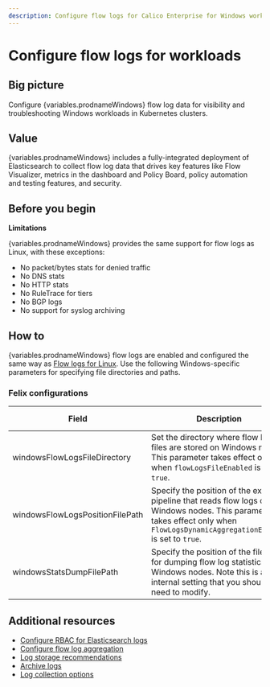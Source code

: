 ```yaml
---
description: Configure flow logs for Calico Enterprise for Windows workloads.
---
```


# Configure flow logs for workloads

## Big picture

Configure {variables.prodnameWindows} flow log data for visibility and troubleshooting Windows workloads in Kubernetes clusters.

## Value

{variables.prodnameWindows} includes a fully-integrated deployment of Elasticsearch to collect flow log data that drives
key features like Flow Visualizer, metrics in the dashboard and Policy Board, policy automation and testing features, and security.

## Before you begin

**Limitations**

{variables.prodnameWindows} provides the same support for flow logs as Linux, with these exceptions:

- No packet/bytes stats for denied traffic
- No DNS stats
- No HTTP stats
- No RuleTrace for tiers
- No BGP logs
- No support for syslog archiving

## How to

{variables.prodnameWindows} flow logs are enabled and configured the same way as [Flow logs for Linux](../../../visibility/elastic/overview.mdx). Use the following Windows-specific parameters for specifying file directories and paths.

### Felix configurations

| Field                           | Description                                                                                                                                                                      | Accepted Values | Schema | Default                                     |
| ------------------------------- | -------------------------------------------------------------------------------------------------------------------------------------------------------------------------------- | --------------- | ------ | ------------------------------------------- |
| windowsFlowLogsFileDirectory    | Set the directory where flow logs files are stored on Windows nodes. This parameter takes effect only when `flowLogsFileEnabled` is set to `true`.                               | string          | string | `c:\\TigeraCalico\\flowlogs`                |
| windowsFlowLogsPositionFilePath | Specify the position of the external pipeline that reads flow logs on Windows nodes. This parameter takes effect only when `FlowLogsDynamicAggregationEnabled` is set to `true`. | string          | string | `c:\\TigeraCalico\\flowlogs\\flows.log.pos` |
| windowsStatsDumpFilePath        | Specify the position of the file used for dumping flow log statistics on Windows nodes. Note this is an internal setting that you should not need to modify.                     | string          | string | `c:\\TigeraCalico\\stats\\dump`             |

## Additional resources

- [Configure RBAC for Elasticsearch logs](../../../visibility/elastic/rbac-elasticsearch.mdx)
- [Configure flow log aggregation](../../../visibility/elastic/flow/aggregation.mdx)
- [Log storage recommendations](../../../operations/logstorage/log-storage-recommendations.mdx)
- [Archive logs](../../../visibility/elastic/archive-storage.mdx)
- [Log collection options](../../../reference/installation/api.mdx#operator.tigera.io/v1.LogCollectorSpec)
